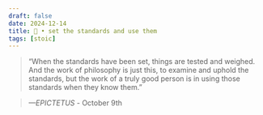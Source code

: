 ```yaml
---
draft: false 
date: 2024-12-14
title: 🗿 • set the standards and use them
tags: [stoic]
---
```


>  “When the standards have been set, things are tested and weighed. And the work of philosophy is just this, to examine and uphold the standards, but the work of a truly good person is in using those standards when they know them.”

> *—EPICTETUS* - October 9th
